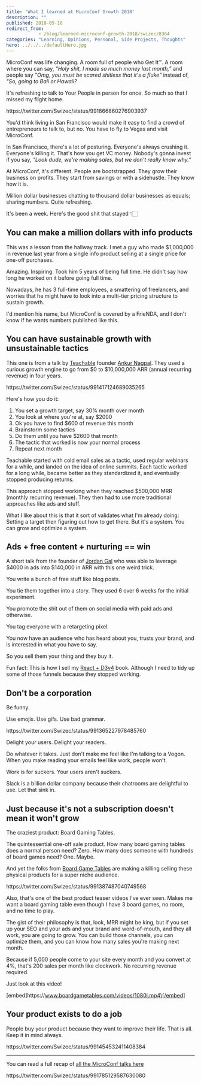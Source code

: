 ```yaml
---
title: 'What I learned at MicroConf Growth 2018'
description: ""
published: 2018-05-10
redirect_from: 
            - /blog/learned-microconf-growth-2018/swizec/8364
categories: "Learning, Opinions, Personal, Side Projects, Thoughts"
hero: ../../../defaultHero.jpg
---
```

MicroConf was life changing. A room full of people who Get It™. A room where you can say, _"Holy shit, I made so much money last month,”_ and people say _"Omg, you must be scared shitless that it's a fluke"_ instead of, _"So, going to Bali or Hawaii?_



It's refreshing to talk to Your People in person for once. So much so that I missed my flight home.



https&#x3A;//twitter.com/Swizec/status/991666860276903937



You'd think living in San Francisco would make it easy to find a crowd of entrepreneurs to talk to, but no. You have to fly to Vegas and visit MicroConf.



In San Francisco, there's a lot of posturing. Everyone's always crushing it. Everyone's killing it. That's how you get VC money. Nobody's gonna invest if you say, _"Look dude, we're making sales, but we don't really know why.”_



At MicroConf, it's different. People are bootstrapped. They grow their business on profits. They start from savings or with a sidehustle. They know how it is.



Million dollar businesses chatting to thousand dollar businesses as equals; sharing numbers. Quite refreshing.



It's been a week. Here's the good shit that stayed 👇🏻



## You can make a million dollars with info products



This was a lesson from the hallway track. I met a guy who made $1,000,000 in revenue last year from a single info product selling at a single price for one-off purchases.



Amazing. Inspiring. Took him 5 years of being full time. He didn't say how long he worked on it before going full time.



Nowadays, he has 3 full-time employees, a smattering of freelancers, and worries that he might have to look into a multi-tier pricing structure to sustain growth.



I'd mention his name, but MicroConf is covered by a FrieNDA, and I don't know if he wants numbers published like this.



## You can have sustainable growth with unsustainable tactics



This one is from a talk by [Teachable](https://teachable.com/) founder [Ankur Nagpal](https://twitter.com/ankurnagpal?lang=en). They used a curious growth engine to go from $0 to $10,000,000 ARR (annual recurring revenue) in four years.



https&#x3A;//twitter.com/Swizec/status/991417124689035265



Here's how you do it:



1. You set a growth target, say 30% month over month
2. You look at where you're at, say $2000
3. Ok you have to find $600 of revenue this month
4. Brainstorm some tactics
5. Do them until you have $2600 that month
6. The tactic that worked is now your normal process
7. Repeat next month



Teachable started with cold email sales as a tactic, used regular webinars for a while, and landed on the idea of online summits. Each tactic worked for a long while, became better as they standardized it, and eventually stopped producing returns.



This approach stopped working when they reached $500,000 MRR (monthly recurring revenue). They then had to use more traditional approaches like ads and stuff.



What I like about this is that it sort of validates what I'm already doing: Setting a target then figuring out how to get there. But it's a system. You can grow and optimize a system.



## Ads + free content + nurturing == win



A short talk from the founder of [Jordan Gal](https://jordangal.lpages.co/jordangal-com/) who was able to leverage $4000 in ads into $140,000 in ARR with this one weird trick.



You write a bunch of free stuff like blog posts.



You tie them together into a story. They used 6 over 6 weeks for the initial experiment.



You promote the shit out of them on social media with paid ads and otherwise.



You tag everyone with a retargeting pixel.



You now have an audience who has heard about you, trusts your brand, and is interested in what you have to say.



So you sell them your thing and they buy it.



Fun fact: This is how I sell my [React + D3v4](https://swizec.com/reactd3js/) book. Although I need to tidy up some of those funnels because they stopped working.



## Don't be a corporation



Be funny.



Use emojis. Use gifs. Use bad grammar.



https&#x3A;//twitter.com/Swizec/status/991365227978485760



Delight your users. Delight your readers.



Do whatever it takes. Just don't make me feel like I'm talking to a Vogon. When you make reading your emails feel like work, people won't.



Work is for suckers. Your users aren't suckers.



Slack is a billion dollar company because their chatrooms are delightful to use. Let that sink in.



## Just because it's not a subscription doesn't mean it won't grow



The craziest product: Board Gaming Tables.



The quintessential one-off sale product. How many board gaming tables does a normal person need? Zero. How many does someone with hundreds of board games need? One. Maybe.



And yet the folks from [Board Game Tables](http://boardgametables.com) are making a killing selling these physical products for a super niche audience.



https&#x3A;//twitter.com/Swizec/status/991387487040749568



Also, that's one of the best product teaser videos I've ever seen. Makes me want a board gaming table even though I have 3 board games, no room, and no time to play.



The gist of their philosophy is that, look, MRR might be king, but if you set up your SEO and your ads and your brand and word-of-mouth, and they all work, you are going to grow. You can build those channels, you can optimize them, and you can know how many sales you're making next month.



Because if 5,000 people come to your site every month and you convert at 4%, that's 200 sales per month like clockwork. No recurring revenue required.



Just look at this video!



\[embed]https&#x3A;//www.boardgametables.com/videos/1080l.mp4\[/embed]



## Your product exists to do a job



People buy your product because they want to improve their life. That is all. Keep it in mind always.



https&#x3A;//twitter.com/Swizec/status/991454532411408384



* * *



You can read a full recap of [all the MicroConf talks here](https://microconf.gen.co/)



https&#x3A;//twitter.com/Swizec/status/991785129587630080